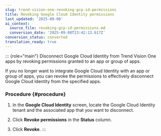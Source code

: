```yaml
---
slug: trend-vision-one-revoking-gcp-id-permissions
title: Revoking Google Cloud Identity permissions
last_updated: '2025-09-08'
ai_context:
  source_file: revoking-gcp-id-permissions.md
  conversion_date: '2025-09-08T23:42:13.617Z'
conversion_status: converted
translation_ready: true
---
```


::: {role="main"}
Disconnect Google Cloud Identity from Trend Vision One apps by revoking permissions granted to an app or group of apps.

If you no longer want to integrate Google Cloud Identity with an app or group of apps, you can revoke the permissions to effectively disconnect Google Cloud Identity from the specified apps.

### Procedure {#procedure}

1.  In the **Google Cloud Identity** screen, locate the Google Cloud Identity tenant and the associated app that you want to disconnect.

2.  Click **Revoke permissions** in the **Status** column.

3.  Click **Revoke**.
:::
